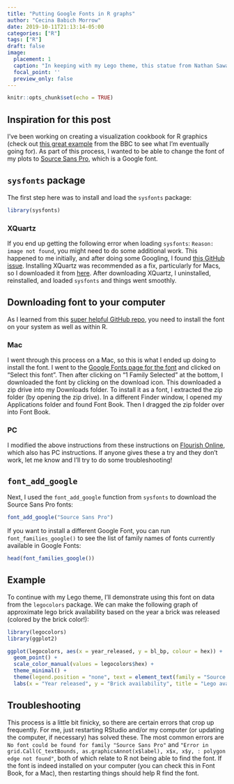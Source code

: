 ```yaml
---
title: "Putting Google Fonts in R graphs"
author: "Cecina Babich Morrow"
date: 2019-10-11T21:13:14-05:00
categories: ["R"]
tags: ["R"]
draft: false
image:
  placement: 1
  caption: "In keeping with my Lego theme, this statue from Nathan Sawaya's exhibition at the New York Hall of Science represents some of the frustrations of adding fonts to R."
  focal_point: ''
  preview_only: false
---
```


```r
knitr::opts_chunk$set(echo = TRUE)
```

## Inspiration for this post

I've been working on creating a visualization cookbook for R graphics (check out [this great example](https://bbc.github.io/rcookbook/) from the BBC to see what I'm eventually going for). As part of this process, I wanted to be able to change the font of my plots to [Source Sans Pro](https://fonts.google.com/specimen/Source+Sans+Pro), which is a Google font.

## `sysfonts` package

The first step here was to install and load the `sysfonts` package:

```r
library(sysfonts)
```

### XQuartz

If you end up getting the following error when loading `sysfonts`: `Reason: image not found`, you might need to do some additional work. This happened to me initially, and after doing some Googling, I found [this GitHub issue](https://github.com/yixuan/showtext/issues/13). Installing XQuartz was recommended as a fix, particularly for Macs, so I downloaded it from [here](https://www.xquartz.org/). After downloading XQuartz, I uninstalled, reinstalled, and loaded `sysfonts` and things went smoothly.

## Downloading font to your computer

As I learned from this [super helpful GitHub repo](https://github.com/kjhealy/sourcesans/blob/150207b18f4fbcc4c954715f269f8b20ce834a54/R/sourcesans.r), you need to install the font on your system as well as within R.

### Mac

I went through this process on a Mac, so this is what I ended up doing to install the font. I went to the [Google Fonts page for the font](https://fonts.google.com/specimen/Source+Sans+Pro) and clicked on "Select this font". Then after clicking on "1 Family Selected" at the bottom, I downloaded the font by clicking on the download icon. This downloaded a zip drive into my Downloads folder. To install it as a font, I extracted the zip folder (by opening the zip drive). In a different Finder window, I opened my Applications folder and found Font Book. Then I dragged the zip folder over into Font Book.

### PC

I modified the above instructions from these instructions on [Flourish Online](https://flourishonline.com.au/download-google-fonts-mac-pc/), which also has PC instructions. If anyone gives these a try and they don't work, let me know and I'll try to do some troubleshooting!

## `font_add_google`

Next, I used the `font_add_google` function from `sysfonts` to download the Source Sans Pro fonts:

```r
font_add_google("Source Sans Pro")
```

If you want to install a different Google Font, you can run `font_families_google()` to see the list of family names of fonts currently available in Google Fonts:

```r
head(font_families_google())
```

## Example

To continue with my Lego theme, I'll demonstrate using this font on data from the `legocolors` package. We can make the following graph of approximate lego brick availability based on the year a brick was released (colored by the brick color!):

```r
library(legocolors)
library(ggplot2)

ggplot(legocolors, aes(x = year_released, y = bl_bp, colour = hex)) +
  geom_point() +
  scale_color_manual(values = legocolors$hex) +
  theme_minimal() +
  theme(legend.position = "none", text = element_text(family = "Source Sans Pro"), plot.title = element_text(face = "bold")) +
  labs(x = "Year released", y = "Brick availability", title = "Lego availability", subtitle = "All of the text is now in Source Sans Pro!")
```

## Troubleshooting

This process is a little bit finicky, so there are certain errors that crop up frequently. For me, just restarting RStudio and/or my computer (or updating the computer, if necessary) has solved these. The most common errors are `No font could be found for family "Source Sans Pro"` and `"Error in grid.Call(C_textBounds, as.graphicsAnnot(x$label), x$x, x$y, : polygon edge not found"`, both of which relate to R not being able to find the font. If the font is indeed installed on your computer (you can check this in Font Book, for a Mac), then restarting things should help R find the font.


